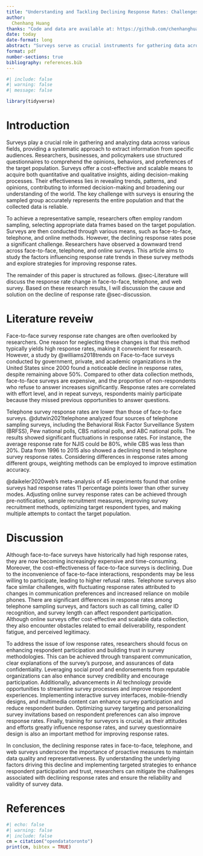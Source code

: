 ```yaml
---
title: "Understanding and Tackling Declining Response Rates: Challenges and Solutions"
author: 
  Chenhang Huang
thanks: "Code and data are available at: https://github.com/chenhanghuang/sta302/blob/main/miniessay5b."
date: today
date-format: long
abstract: "Surveys serve as crucial instruments for gathering data across diverse fields, providing valuable insights into opinions, behaviors, and preferences. Nevertheless, the declining response rates observed in face-to-face, telephone, and web surveys present significant challenges for researchers. This paper conducts a literature review to explore the factors influencing response rate trends across these survey methods. Additionally, it discusses strategies such as enhancing trust, leveraging AI technology, and providing training for surveyors to improve participation and response rates. "
format: pdf
number-sections: true
bibliography: references.bib
---
```


```r
#| include: false
#| warning: false
#| message: false

library(tidyverse)
```


# Introduction


Surveys play a crucial role in gathering and analyzing data across various fields, providing a systematic approach to extract information from specific audiences. Researchers, businesses, and policymakers use structured questionnaires to comprehend the opinions, behaviors, and preferences of the target population. Surveys offer a cost-effective and scalable means to acquire both quantitative and qualitative insights, aiding decision-making processes. Their effectiveness lies in revealing trends, patterns, and opinions, contributing to informed decision-making and broadening our understanding of the world. The key challenge with surveys is ensuring the sampled group accurately represents the entire population and that the collected data is reliable.

To achieve a representative sample, researchers often employ random sampling, selecting appropriate data frames based on the target population. Surveys are then conducted through various means, such as face-to-face, telephone, and online methods. However, the declining response rates pose a significant challenge. Researchers have observed a downward trend across face-to-face, telephone, and online surveys. This article aims to study the factors influencing response rate trends in these survey methods and explore strategies for improving response rates.


The remainder of this paper is structured as follows. @sec-Literature will discuss the response rate change in face-to-face, telephone, and web survey. Based on these research results, I will discussion the cause and solution on the decline of response rate @sec-discussion. 


# Literature reveiw {#sec-literature}



Face-to-face survey response rate changes are often overlooked by researchers. One reason for neglecting these changes is that this method typically yields high response rates, making it convenient for research. However, a study by @williams2018trends on Face-to-face surveys conducted by government, private, and academic organizations in the United States since 2000 found a noticeable decline in response rates, despite remaining above 50%. Compared to other data collection methods, face-to-face surveys are expensive, and the proportion of non-respondents who refuse to answer increases significantly. Response rates are correlated with effort level, and in repeat surveys, respondents mainly participate because they missed previous opportunities to answer questions.

Telephone survey response rates are lower than those of face-to-face surveys. @dutwin2021telephone analyzed four sources of telephone sampling surveys, including the Behavioral Risk Factor Surveillance System (BRFSS), Pew national polls, CBS national polls, and ABC national polls. The results showed significant fluctuations in response rates. For instance, the average response rate for NJIS could be 80%, while CBS was less than 20%. Data from 1996 to 2015 also showed a declining trend in telephone survey response rates. Considering differences in response rates among different groups, weighting methods can be employed to improve estimation accuracy.

@daikeler2020web's meta-analysis of 45 experiments found that online surveys had response rates 11 percentage points lower than other survey modes. Adjusting online survey response rates can be achieved through pre-notification, sample recruitment measures, improving survey recruitment methods, optimizing target respondent types, and making multiple attempts to contact the target population.





# Discussion {#sec-discussion}

Although face-to-face surveys have historically had high response rates, they are now becoming increasingly expensive and time-consuming. Moreover, the cost-effectiveness of face-to-face surveys is declining. Due to the inconvenience of face-to-face interactions, respondents may be less willing to participate, leading to higher refusal rates. Telephone surveys also face similar challenges, with fluctuating response rates attributed to changes in communication preferences and increased reliance on mobile phones. There are significant differences in response rates among telephone sampling surveys, and factors such as call timing, caller ID recognition, and survey length can affect respondent participation. Although online surveys offer cost-effective and scalable data collection, they also encounter obstacles related to email deliverability, respondent fatigue, and perceived legitimacy.

To address the issue of low response rates, researchers should focus on enhancing respondent participation and building trust in survey methodologies. This can be achieved through transparent communication, clear explanations of the survey's purpose, and assurances of data confidentiality. Leveraging social proof and endorsements from reputable organizations can also enhance survey credibility and encourage participation. Additionally, advancements in AI technology provide opportunities to streamline survey processes and improve respondent experiences. Implementing interactive survey interfaces, mobile-friendly designs, and multimedia content can enhance survey participation and reduce respondent burden. Optimizing survey targeting and personalizing survey invitations based on respondent preferences can also improve response rates. Finally, training for surveyors is crucial, as their attitudes and efforts greatly influence response rates, and survey questionnaire design is also an important method for improving response rates.

In conclusion, the declining response rates in face-to-face, telephone, and web surveys underscore the importance of proactive measures to maintain data quality and representativeness. By understanding the underlying factors driving this decline and implementing targeted strategies to enhance respondent participation and trust, researchers can mitigate the challenges associated with declining response rates and ensure the reliability and validity of survey data.

\newpage


# References
```r
#| echo: false
#| warning: false
#| include: false
cm = citation("opendatatoronto")
print(cm, bibtex = TRUE) 
```


